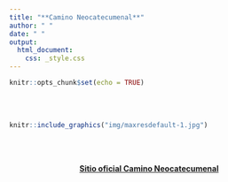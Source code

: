 ```yaml
---
title: "**Camino Neocatecumenal**"
author: " "
date: " "
output: 
  html_document:
    css: _style.css
---
```



```r
knitr::opts_chunk$set(echo = TRUE)
```

</br></br>

```r
knitr::include_graphics("img/maxresdefault-1.jpg")
```

</br></br>

<center>

[**Sitio oficial Camino Neocatecumenal**](https://neocatechumenaleiter.org/)

</center>